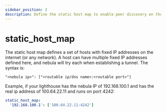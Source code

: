 ```yaml
---
sidebar_position: 2
description: Define the static host map to enable peer discovery on the Nebula network.
---
```


# static_host_map

The static host map defines a set of hosts with fixed IP addresses on the internet (or any network). A host can have
multiple fixed IP addresses defined here, and nebula will try each when establishing a tunnel. The syntax is:

`"<nebula ip>": ["<routable ip/dns name>:<routable port>"]`

Example, if your lighthouse has the nebula IP of 192.168.100.1 and has the real ip address of 100.64.22.11 and runs on
port 4242:

```yml
static_host_map:
  '192.168.100.1': ['100.64.22.11:4242']
```
